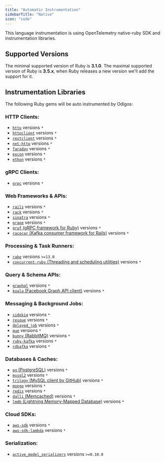 ```yaml
---
title: "Automatic Instrumentation"
sidebarTitle: "Native"
icon: "code"
---
```


<Info>

This language instrumentation is using OpenTelemetry native-ruby SDK and
instrumentation libraries.

</Info>

## Supported Versions

The minimal supported version of Ruby is **3.1.0**.
The maximal supported version of Ruby is **3.5.x**, when Ruby releases a new version we'll add the support for it.

## Instrumentation Libraries

The following Ruby gems will be auto instrumented by Odigos:

### HTTP Clients:

- [`http`](https://rubygems.org/gems/http) versions `*`
- [`httpclient`](https://rubygems.org/gems/httpclient) versions `*`
- [`restclient`](https://rubygems.org/gems/restclient) versions `*`
- [`net-http`](https://rubygems.org/gems/net-http) versions `*`
- [`faraday`](https://rubygems.org/gems/faraday) versions `*`
- [`excon`](https://rubygems.org/gems/excon) versions `*`
- [`ethon`](https://rubygems.org/gems/ethon) versions `*`

### gRPC Clients:

- [`grpc`](https://rubygems.org/gems/grpc) versions `*`

### Web Frameworks & APIs:

- [`rails`](https://rubygems.org/gems/rails) versions `*`
- [`rack`](https://rubygems.org/gems/rack) versions `*`
- [`sinatra`](https://rubygems.org/gems/sinatra) versions `*`
- [`grape`](https://rubygems.org/gems/grape) versions `*`
- [`gruf` (gRPC framework for Ruby)](https://rubygems.org/gems/gruf) versions `*`
- [`racecar` (Kafka consumer framework for Rails)](https://rubygems.org/gems/racecar) versions `*`

### Processing & Task Runners:

- [`rake`](https://rubygems.org/gems/rake) versions `>=13.0`
- [`concurrent-ruby` (Threading and scheduling utilities)](https://rubygems.org/gems/concurrent-ruby) versions `*`

### Query & Schema APIs:

- [`graphql`](https://rubygems.org/gems/graphql) versions `*`
- [`koala` (Facebook Graph API client)](https://rubygems.org/gems/koala) versions `*`

### Messaging & Background Jobs:

- [`sidekiq`](https://rubygems.org/gems/sidekiq) versions `*`
- [`resque`](https://rubygems.org/gems/resque) versions `*`
- [`delayed_job`](https://rubygems.org/gems/delayed_job) versions `*`
- [`que`](https://rubygems.org/gems/que) versions `*`
- [`bunny` (RabbitMQ)](https://rubygems.org/gems/bunny) versions `*`
- [`ruby-kafka`](https://rubygems.org/gems/ruby-kafka) versions `*`
- [`rdkafka`](https://rubygems.org/gems/rdkafka) versions `*`

### Databases & Caches:

- [`pg` (PostgreSQL)](https://rubygems.org/gems/pg) versions `*`
- [`mysql2`](https://rubygems.org/gems/mysql2) versions `*`
- [`trilogy` (MySQL client by GitHub)](https://rubygems.org/gems/trilogy) versions `*`
- [`mongo`](https://rubygems.org/gems/mongo) versions `*`
- [`redis`](https://rubygems.org/gems/redis) versions `*`
- [`dalli` (Memcached)](https://rubygems.org/gems/dalli) versions `*`
- [`lmdb` (Lightning Memory-Mapped Database)](https://rubygems.org/gems/lmdb) versions `*`

### Cloud SDKs:

- [`aws-sdk`](https://rubygems.org/gems/aws-sdk) versions `*`
- [`aws-sdk-lambda`](https://rubygems.org/gems/aws-sdk-lambda) versions `*`

### Serialization:

- [`active_model_serializers`](https://rubygems.org/gems/active_model_serializers) versions `>=0.10.0`
